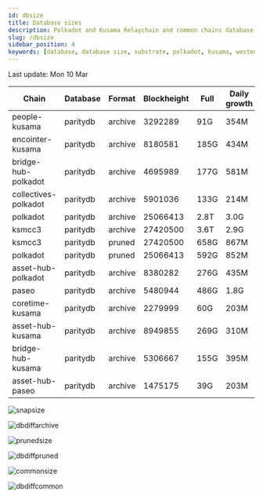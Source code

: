 ```yaml
---
id: dbsize
title: Database sizes
description: Polkadot and Kusama Relaychain and common chains database sizes
slug: /dbsize
sidebar_position: 4
keywords: [database, database size, substrate, polkadot, kusama, westend]
---
```



Last update: Mon 10 Mar

| Chain    | Database   | Format | Blockheight | Full         | Daily growth |
| ------------------------| ----------- | -------- | ------- | ---------- | ----- | 
| people-kusama | paritydb | archive | 3292289 | 91G | 354M |
| encointer-kusama | paritydb | archive | 8180581 | 185G | 434M |
| bridge-hub-polkadot | paritydb | archive | 4695989 | 177G | 581M |
| collectives-polkadot | paritydb | archive | 5901036 | 133G | 214M |
| polkadot | paritydb | archive | 25066413 | 2.8T | 3.0G |
| ksmcc3 | paritydb | archive | 27420500 | 3.6T | 2.9G |
| ksmcc3 | paritydb | pruned | 27420500 | 658G | 867M |
| polkadot | paritydb | pruned | 25066413 | 592G | 852M |
| asset-hub-polkadot | paritydb | archive | 8380282 | 276G | 435M |
| paseo | paritydb | archive | 5480944 | 486G | 1.8G |
| coretime-kusama | paritydb | archive | 2279999 | 60G | 203M |
| asset-hub-kusama | paritydb | archive | 8949855 | 269G | 310M |
| bridge-hub-kusama | paritydb | archive | 5306667 | 155G | 395M |
| asset-hub-paseo | paritydb | archive | 1475175 | 39G | 203M |

![snapsize](/img/archivesize.png)

![dbdiffarchive](/img/dbdiffrelay.png)

![prunedsize](/img/prunedsize.png)

![dbdiffpruned](/img/dbdiffpruned.png)

![commonsize](/img/commonsize.png)

![dbdiffcommon](/img/dbdiffcommon.png)
